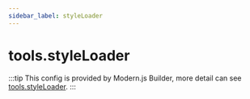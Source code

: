 ```yaml
---
sidebar_label: styleLoader
---
```


# tools.styleLoader

:::tip
This config is provided by Modern.js Builder, more detail can see [tools.styleLoader](https://modernjs.dev/builder/en/api/config-tools.html#toolsstyleloader).
:::


<Main />
